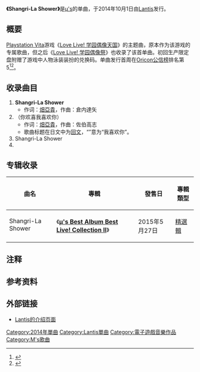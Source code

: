 {{Infobox Single
| Name            = Shangri-La Shower
| Cover           = Shangri-La Shower.jpg
| Artist          = [[μ's|μ's]]
| Album           = [[μ's_Best_Album_Best_Live!_Collection_Ⅱ|μ's Best Album Best Live! Collection Ⅱ]]
| A-side          = 
| B-side          = {{lang|ja|るてしキスキしてる}}
| Released        = 2014年10月1日
| Format          = [[CD|CD]]
| Recorded        = 
| Genre           = [[J-pop|J-pop]]
| Length          = 
| Label           = [[Lantis|Lantis]]
| Writer          = [[畑亞貴|畑亞貴]]（作詞）<br />倉内達矢（作曲 #1）<br />佐伯高志（作曲 #2）
| Producer        = 
| Certification   = 
| Chart position  = *周榜第5位（[[Oricon公信榜|Oricon公信榜]]）
| Misc            = 
{{Audiosample
  | Audio file    =Shangri-La Shower (sample).ogg
  | Upper caption = 《Shangri-La Shower》片段
  | Background    = Song
}}
{{Extra chronology 2
  | Artist      = [[μ's|μ's]]
  | Type        = single
| Last single     = [[KiRa-KiRa_Sensation!/Happy_maker!|KiRa-KiRa Sensation!/Happy maker!]]<br />（2014年）
| This single     = '''Shangri-La Shower'''<br />（2014年）
| Next single     = {{lang|ja|[[M是μ'sic的M|ミはμ'sicのミ]]}}<br />（2015年）
}}
{{External music video|1={{YouTube|buK5nDeI5JM|{{lang|ja|【試聴動画】μ's「るてしキスキしてる」（10/1発売「Shangri-La Shower」c/w曲）}}}}|Upper caption=官方试听}}
{{Extra track listing
 | Album = [[μ's_Best_Album_Best_Live!_Collection_Ⅱ|μ's Best Album Best Live! Collection Ⅱ]]
 | Type = greatest
 | prev_track = Happy maker!
 | prev_no = 14
 | this_track = '''Shangri-La Shower'''
 | track_no = 15
 | next_track = {{lang|ja|るてしキスキしてる}}
 | next_no = 16
}}
}}
'''《Shangri-La Shower》'''是[[μ's|μ's]]的单曲{{NoteTag|不計入單曲編號。}}，于2014年10月1日由[[Lantis|Lantis]]发行。

==概要==
[[Playstation_Vita|Playstation Vita]]游戏《[[Love_Live!_学园偶像天国|Love Live! 学园偶像天国]]》的主题曲，原本作为该游戏的专属歌曲，但之后《[[Love_Live!_学园偶像祭|Love Live! 学园偶像祭]]》也收录了该首单曲。初回生产限定盘附赠了游戏中人物泳装装扮的兑换码。单曲发行首周在[[Oricon公信榜|Oricon公信榜]]排名第5<ref>{{cite web |url=http://www.lovelive-anime.jp/otonokizaka/release.html |script-title=ja:CDリリース |publisher=ラブライブ！公式サイト |accessdate=2016-10-15 |archiveurl=https://web.archive.org/web/20160304095954/http://news.lovelive-anime.jp/app-def/S-102/news/?p=4868 |archivedate=2016-03-04 |deadurl=yes |language=ja }}</ref><ref>{{cite web |url=http://www.oricon.co.jp/prof/523387/products/1089672/1/ |title=Shangri-La Shower |publisher=Oricon |accessdate=2016-10-15 |archiveurl=https://web.archive.org/web/20161015121522/http://www.oricon.co.jp/prof/523387/products/1089672/1/ |archivedate=2016-10-15 |deadurl=yes |language=ja }}</ref>。

==收录曲目==
# '''Shangri-La Shower'''
#* 作词：[[畑亞貴|畑亞貴]]，作曲：倉内達矢
# '''{{lang|ja|るてしキスキしてる}}'''（你欢喜我喜欢你）
#* 作词：[[畑亞貴|畑亞貴]]，作曲：佐伯高志
#* 歌曲标题在日文中为[[回文|回文]]，“{{lang|ja|スキしてる}}”意为“我喜欢你”。
# Shangri-La Shower
# {{lang|ja|るてしキスキしてる}}

==专辑收录==
{| class="wikitable"
! 曲名 !! 專輯 !! 發售日 !! 專輯類型 
|-
| Shangri-La Shower||rowspan="2"|《'''[[μ's_Best_Album_Best_Live!_Collection_Ⅱ|μ's Best Album Best Live! Collection Ⅱ]]'''》||rowspan="2"|2015年5月27日|| rowspan="2"|[[精選輯|精選輯]] 
|-
| {{lang|ja|るてしキスキしてる}}
|}

==注释==
{{notefoot}}

==参考资料==
{{reflist}}

==外部链接==
*[http://lantis.jp/release-item/LACM-14260.html Lantis的介绍页面]{{Wayback|url=http://lantis.jp/release-item/LACM-14260.html |date=20161018215718 }}{{ja icon}}

{{μ's}}
[[Category:2014年單曲|Category:2014年單曲]]

[[Category:Lantis單曲|Category:Lantis單曲]]
[[Category:電子遊戲音樂作品|Category:電子遊戲音樂作品]]
[[Category:Μ's歌曲|Category:Μ's歌曲]]